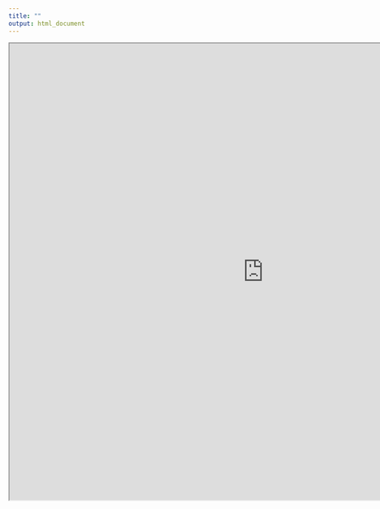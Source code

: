 ```yaml
---
title: ""
output: html_document
---
```


<!-- <iframe width="1000" height="800" src="https://fmendez.shinyapps.io/version2/" frameborder="0" allowfullscreen></iframe> -->
<iframe src="http://176.227.235.59:5601/s/fm_tweets/goto/bc230c12594daa65dfaa48d5ddead47e" height="900" width="1000"></iframe>